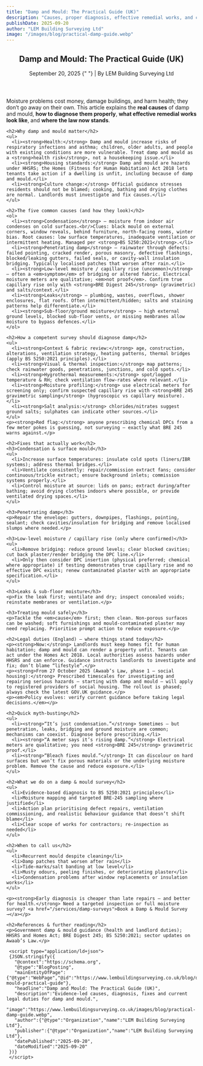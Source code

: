 ```yaml
---
title: "Damp and Mould: The Practical Guide (UK)"
description: "Causes, proper diagnosis, effective remedial works, and current legal duties — with an evidence-led approach."
publishDate: 2025-09-20
author: "LEM Building Surveying Ltd"
image: "/images/blog/practical-damp-guide.webp"
---
```


<article itemscope itemtype="https://schema.org/Article">
  <header>
    <h1 itemprop="headline">Damp and Mould: The Practical Guide (UK)</h1>
    <p>
      <time datetime="2025-09-20" itemprop="datePublished">September 20, 2025</time>
      {" "} | By <span itemprop="author">LEM Building Surveying Ltd</span>
    </p>
  </header>

  <section itemprop="articleBody">
    <p>Moisture problems cost money, damage buildings, and harm health; they don’t go away on their own. This article explains the <strong>real causes</strong> of damp and mould, <strong>how to diagnose them properly</strong>, <strong>what effective remedial works look like</strong>, and <strong>where the law now stands</strong>.</p>

    <h2>Why damp and mould matter</h2>
    <ul>
      <li><strong>Health:</strong> Damp and mould increase risks of respiratory infections and asthma; children, older adults, and people with existing conditions are more vulnerable. Treat damp and mould as a <strong>health risk</strong>, not a housekeeping issue.</li>
      <li><strong>Housing standards:</strong> Damp and mould are hazards under HHSRS; the Homes (Fitness for Human Habitation) Act 2018 lets tenants take action if a dwelling is unfit, including because of damp and mould.</li>
      <li><strong>Culture change:</strong> Official guidance stresses residents should not be blamed; cooking, bathing and drying clothes are normal. Landlords must investigate and fix causes.</li>
    </ul>

    <h2>The five common causes (and how they look)</h2>
    <ol>
      <li><strong>Condensation</strong> — moisture from indoor air condenses on cold surfaces.<br/>Clues: black mould on external corners, window reveals, behind furniture, north-facing rooms, winter bias. Root causes: low surface temperatures, inadequate ventilation or intermittent heating. Managed per <strong>BS 5250:2021</strong>.</li>
      <li><strong>Penetrating damp</strong> — rainwater through defects: failed pointing, cracked render, porous masonry, defective flashings, blocked/leaking gutters, failed seals, or cavity-wall insulation bridging. Typically localised patches that worsen after rain.</li>
      <li><strong>Low-level moisture / capillary rise (uncommon)</strong> — often a <em>symptom</em> of bridging or altered fabric. Electrical moisture meters are qualitative; <em>not proof</em>. Confirm true capillary rise only with <strong>BRE Digest 245</strong> (gravimetric) and salts/context.</li>
      <li><strong>Leaks</strong> — plumbing, wastes, overflows, shower enclosures, flat roofs. Often intermittent/hidden; salts and staining patterns help differentiate.</li>
      <li><strong>Sub-floor/ground moisture</strong> — high external ground levels, blocked sub-floor vents, or missing membranes allow moisture to bypass defences.</li>
    </ol>

    <h2>How a competent survey should diagnose damp</h2>
    <ul>
      <li><strong>Context & fabric review:</strong> age, construction, alterations, ventilation strategy, heating patterns, thermal bridges (apply BS 5250:2021 principles).</li>
      <li><strong>Visual & thermal inspection:</strong> map patterns; check rainwater goods, penetrations, junctions, and cold spots.</li>
      <li><strong>Hygrothermal measurements:</strong> spot/logged temperature & RH; check ventilation flow-rates where relevant.</li>
      <li><strong>Moisture profiling:</strong> use electrical meters for screening only; confirm suspected capillary rise with <strong>BRE 245 gravimetric sampling</strong> (hygroscopic vs capillary moisture).</li>
      <li><strong>Salt analysis:</strong> chlorides/nitrates suggest ground salts; sulphates can indicate other sources.</li>
    </ul>
    <p><strong>Red flag:</strong> anyone prescribing chemical DPCs from a few meter pokes is guessing, not surveying — exactly what BRE 245 warns against.</p>

    <h2>Fixes that actually work</h2>
    <h3>Condensation & surface mould</h3>
    <ul>
      <li>Increase surface temperatures: insulate cold spots (liners/IBR systems); address thermal bridges.</li>
      <li>Ventilate consistently: repair/commission extract fans; consider continuous/trickle extract; ensure background inlets; commission systems properly.</li>
      <li>Control moisture at source: lids on pans; extract during/after bathing; avoid drying clothes indoors where possible, or provide ventilated drying spaces.</li>
    </ul>

    <h3>Penetrating damp</h3>
    <p>Repair the envelope: gutters, downpipes, flashings, pointing, sealant; check cavities/insulation for bridging and remove localised slumps where needed.</p>

    <h3>Low-level moisture / capillary rise (only where confirmed)</h3>
    <ul>
      <li>Remove bridging: reduce ground levels; clear blocked cavities; cut back plaster/render bridging the DPC line.</li>
      <li>Only then consider DPC insertion (physical preferred; chemical where appropriate) if testing demonstrates true capillary rise and no effective DPC exists; renew contaminated plaster with an appropriate specification.</li>
    </ul>

    <h3>Leaks & sub-floor moisture</h3>
    <p>Fix the leak first; ventilate and dry; inspect concealed voids; reinstate membranes or ventilation.</p>

    <h3>Treating mould safely</h3>
    <p>Tackle the <em>cause</em> first; then clean. Non-porous surfaces can be washed; soft furnishings and mould-contaminated plaster may need replacing. Prioritise prompt action to reduce exposure.</p>

    <h2>Legal duties (England) — where things stand today</h2>
    <p><strong>Now:</strong> Landlords must keep homes fit for human habitation; damp and mould can render a property unfit. Tenants can act under the Homes Act 2018. Local authorities assess hazards under HHSRS and can enforce. Guidance instructs landlords to investigate and fix; don’t blame “lifestyle”.</p>
    <p><strong>From 27 October 2025 (Awaab’s Law, phase 1 – social housing):</strong> Prescribed timescales for investigating and repairing serious hazards — starting with damp and mould — will apply to registered providers of social housing. The rollout is phased; always check the latest GOV.UK guidance.</p>
    <p><em>Policy evolves: verify current guidance before taking legal decisions.</em></p>

    <h2>Quick myth-busting</h2>
    <ul>
      <li><strong>“It’s just condensation.”</strong> Sometimes — but penetration, leaks, bridging and ground moisture are common; mechanisms can coexist. Diagnose before prescribing.</li>
      <li><strong>“A meter says it’s rising damp.”</strong> Electrical meters are qualitative; you need <strong>BRE 245</strong> gravimetric proof.</li>
      <li><strong>“Bleach fixes mould.”</strong> It can discolour on hard surfaces but won’t fix porous materials or the underlying moisture problem. Remove the cause and reduce exposure.</li>
    </ul>

    <h2>What we do on a damp & mould survey</h2>
    <ul>
      <li>Evidence-based diagnosis to BS 5250:2021 principles</li>
      <li>Moisture mapping and targeted BRE-245 sampling where justified</li>
      <li>Action plan prioritising defect repairs, ventilation commissioning, and realistic behaviour guidance that doesn’t shift blame</li>
      <li>Clear scope of works for contractors; re-inspection as needed</li>
    </ul>

    <h2>When to call us</h2>
    <ul>
      <li>Recurrent mould despite cleaning</li>
      <li>Damp patches that worsen after rain</li>
      <li>Tide-marks/salt banding at low level</li>
      <li>Musty odours, peeling finishes, or deteriorating plaster</li>
      <li>Condensation problems after window replacements or insulation works</li>
    </ul>

    <p><strong>Early diagnosis is cheaper than late repairs — and better for health.</strong> Need a targeted inspection or full moisture survey? <a href="/services/damp-surveys">Book a Damp & Mould Survey →</a></p>

    <h2>References & further reading</h2>
    <p>Government damp & mould guidance (health and landlord duties); HHSRS and Homes Act; BRE Digest 245; BS 5250:2021; sector updates on Awaab’s Law.</p>

  </section>

     <script type="application/ld+json">
     {JSON.stringify({
       "@context":"https://schema.org",
       "@type":"BlogPosting",
       "mainEntityOfPage":{"@type":"WebPage","@id":"https://www.lembuildingsurveying.co.uk/blog/damp-mould-practical-guide"},
       "headline":"Damp and Mould: The Practical Guide (UK)",
       "description":"Evidence-led causes, diagnosis, fixes and current legal duties for damp and mould.",
       "image":"https://www.lembuildingsurveying.co.uk/images/blog/practical-damp-guide.webp",
       "author":{"@type":"Organization","name":"LEM Building Surveying Ltd"},
       "publisher":{"@type":"Organization","name":"LEM Building Surveying Ltd"},
       "datePublished":"2025-09-20",
       "dateModified":"2025-09-20"
     })}
     </script>

</article>
